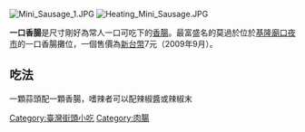 {{unreferenced|time=2015-06-30T07:20:16+00:00}}
[[File:Mini_Sausage_1.JPG|thumb]]
[[File:Heating_Mini_Sausage.JPG|thumb]]

'''一口香腸'''是尺寸剛好為常人一口可吃下的[[香腸|香腸]]。最富盛名的莫過於位於[[基隆廟口夜市|基隆廟口夜市]]的一口香腸攤位，一個售價為[[新台幣|新台幣]]7元（2009年9月）。
==吃法==
一顆蒜頭配一顆香腸，嗜辣者可以配辣椒醬或辣椒末
{{中國菜小作品}}

[[Category:臺灣街頭小吃|Category:臺灣街頭小吃]]
[[Category:肉腸|Category:肉腸]]